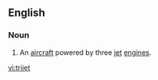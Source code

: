 ==English==

===Noun===
{{en-noun}}
{{wikipedia}}

#An [[aircraft]] powered by three [[jet]] [[engine]]s.

[[vi:trijet]]